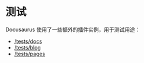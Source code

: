 # 测试

Docusaurus 使用了一些额外的插件实例，用于测试用途：

- [/tests/docs](/tests/docs)
- [/tests/blog](/tests/blog)
- [/tests/pages](/tests/pages)

